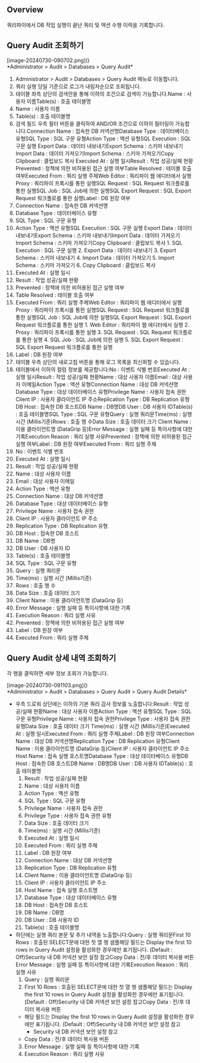 ## Overview
쿼리파이에서 DB 작업 실행이 끝난 쿼리 및 액션 수행 이력을 기록합니다.

## Query Audit 조회하기
<p align="center">
<div>[image-20240730-090702.png]()</div>
*Administrator &gt; Audit &gt; Databases &gt; Query Audit*
</p>

1. Administrator > Audit > Databases > Query Audit 메뉴로 이동합니다.
2. 쿼리 실행 당일 기준으로 로그가 내림차순으로 조회됩니다.
3. 테이블 좌측 상단의 검색란을 통해 이하의 조건으로 검색이 가능합니다.Name : 사용자 이름Table(s) : 호출 테이블명
  1. Name : 사용자 이름
  2. Table(s) : 호출 테이블명
4. 검색 필드 우측 필터 버튼을 클릭하여 AND/OR 조건으로 이하의 필터링이 가능합니다.Connection Name : 접속한 DB 커넥션명Database Type : 데이터베이스 유형SQL Type : SQL 구문 유형Action Type : 액션 유형SQL Execution : SQL 구문 실행 Export Data : 데이터 내보내기Export Schema : 스키마 내보내기Import Data : 데이터 가져오기Import Schema : 스키마 가져오기Copy Clipboard : 클립보드 복사 Executed At : 실행 일시Result : 작업 성공/실패 현황Prevented : 정책에 의한 비허용된 접근 실행 여부Table Resolved : 테이블 호출 여부Executed From : 쿼리 실행 주체Web Editor : 쿼리파이 웹 에디터에서 실행Proxy : 쿼리파이 프록시를 통한 실행SQL Request : SQL Request 워크플로를 통한 실행SQL Job : SQL Job에 의한 실행SQL Export Request : SQL Export Request 워크플로를 통한 실행Label : DB 원장 여부
  1. Connection Name : 접속한 DB 커넥션명
  2. Database Type : 데이터베이스 유형
  3. SQL Type : SQL 구문 유형
  4. Action Type : 액션 유형SQL Execution : SQL 구문 실행 Export Data : 데이터 내보내기Export Schema : 스키마 내보내기Import Data : 데이터 가져오기Import Schema : 스키마 가져오기Copy Clipboard : 클립보드 복사
    1. SQL Execution : SQL 구문 실행
    2. Export Data : 데이터 내보내기
    3. Export Schema : 스키마 내보내기
    4. Import Data : 데이터 가져오기
    5. Import Schema : 스키마 가져오기
    6. Copy Clipboard : 클립보드 복사
  5. Executed At : 실행 일시
  6. Result : 작업 성공/실패 현황
  7. Prevented : 정책에 의한 비허용된 접근 실행 여부
  8. Table Resolved : 테이블 호출 여부
  9. Executed From : 쿼리 실행 주체Web Editor : 쿼리파이 웹 에디터에서 실행Proxy : 쿼리파이 프록시를 통한 실행SQL Request : SQL Request 워크플로를 통한 실행SQL Job : SQL Job에 의한 실행SQL Export Request : SQL Export Request 워크플로를 통한 실행
    1. Web Editor : 쿼리파이 웹 에디터에서 실행
    2. Proxy : 쿼리파이 프록시를 통한 실행
    3. SQL Request : SQL Request 워크플로를 통한 실행
    4. SQL Job : SQL Job에 의한 실행
    5. SQL Export Request : SQL Export Request 워크플로를 통한 실행
  10. Label : DB 원장 여부
5. 테이블 우측 상단의 새로고침 버튼을 통해 로그 목록을 최신화할 수 있습니다.
6. 테이블에서 이하의 컬럼 정보를 제공합니다:No : 이벤트 식별 번호Executed At : 실행 일시Result : 작업 성공/실패 현황Name : 대상 사용자 이름Email : 대상 사용자 이메일Action Type : 액션 유형Connection Name : 대상 DB 커넥션명Database Type : 대상 데이터베이스 유형Privilege Name : 사용자 접속 권한Client IP : 사용자 클라이언트 IP 주소Replication Type : DB Replication 유형DB Host : 접속한 DB 호스트DB Name : DB명DB User : DB 사용자 IDTable(s) : 호출 테이블명SQL Type : SQL 구문 유형Query : 실행 쿼리문Time(ms) : 실행 시간 (Millis기준)Rows : 호출 행 수Data Size : 호출 데이터 크기 Client Name : 이용 클라이언트명 (DataGrip 등)Error Message : 실행 실패 등 특이사항에 대한 기록Execution Reason : 쿼리 실행 사유Prevented : 정책에 의한 비허용된 접근 실행 여부Label : DB 원장 여부Executed From : 쿼리 실행 주체
  1. No : 이벤트 식별 번호
  2. Executed At : 실행 일시
  3. Result : 작업 성공/실패 현황
  4. Name : 대상 사용자 이름
  5. Email : 대상 사용자 이메일
  6. Action Type : 액션 유형
  7. Connection Name : 대상 DB 커넥션명
  8. Database Type : 대상 데이터베이스 유형
  9. Privilege Name : 사용자 접속 권한
  10. Client IP : 사용자 클라이언트 IP 주소
  11. Replication Type : DB Replication 유형
  12. DB Host : 접속한 DB 호스트
  13. DB Name : DB명
  14. DB User : DB 사용자 ID
  15. Table(s) : 호출 테이블명
  16. SQL Type : SQL 구문 유형
  17. Query : 실행 쿼리문
  18. Time(ms) : 실행 시간 (Millis기준)
  19. Rows : 호출 행 수
  20. Data Size : 호출 데이터 크기
  21. Client Name : 이용 클라이언트명 (DataGrip 등)
  22. Error Message : 실행 실패 등 특이사항에 대한 기록
  23. Execution Reason : 쿼리 실행 사유
  24. Prevented : 정책에 의한 비허용된 접근 실행 여부
  25. Label : DB 원장 여부
  26. Executed From : 쿼리 실행 주체

## Query Audit 상세 내역 조회하기
각 행을 클릭하면 세부 정보 조회가 가능합니다.

<p align="center">
<div>[image-20240730-091103.png]()</div>
*Administrator &gt; Audit &gt; Databases &gt; Query Audit &gt; Query Audit Details*
</p>

* 우측 드로워 상단에는 이하의 기본 쿼리 감사 정보를 노출합니다:Result : 작업 성공/실패 현황Name : 대상 사용자 이름Action Type : 액션 유형SQL Type : SQL 구문 유형Privilege Name : 사용자 접속 권한Privilege Type : 사용자 접속 권한 유형Data Size : 호출 데이터 크기 Time(ms) : 실행 시간 (Millis기준)Executed At : 실행 일시Executed From : 쿼리 실행 주체Label : DB 원장 여부Connection Name : 대상 DB 커넥션명Replication Type : DB Replication 유형Client Name : 이용 클라이언트명 (DataGrip 등)Client IP : 사용자 클라이언트 IP 주소Host Name : 접속 실행 호스트명Database Type : 대상 데이터베이스 유형DB Host : 접속한 DB 호스트DB Name : DB명DB User : DB 사용자 IDTable(s) : 호출 테이블명
  1. Result : 작업 성공/실패 현황
  2. Name : 대상 사용자 이름
  3. Action Type : 액션 유형
  4. SQL Type : SQL 구문 유형
  5. Privilege Name : 사용자 접속 권한
  6. Privilege Type : 사용자 접속 권한 유형
  7. Data Size : 호출 데이터 크기
  8. Time(ms) : 실행 시간 (Millis기준)
  9. Executed At : 실행 일시
  10. Executed From : 쿼리 실행 주체
  11. Label : DB 원장 여부
  12. Connection Name : 대상 DB 커넥션명
  13. Replication Type : DB Replication 유형
  14. Client Name : 이용 클라이언트명 (DataGrip 등)
  15. Client IP : 사용자 클라이언트 IP 주소
  16. Host Name : 접속 실행 호스트명
  17. Database Type : 대상 데이터베이스 유형
  18. DB Host : 접속한 DB 호스트
  19. DB Name : DB명
  20. DB User : DB 사용자 ID
  21. Table(s) : 호출 테이블명
* 하단에는 실행 쿼리 본문 및 추가 내역을 노출합니다:Query : 실행 쿼리문First 10 Rows : 호출된 SELECT문에 대한 첫 열 행 샘플해당 필드는 Display the first 10 rows in Query Audit 설정을 활성화한 경우에만 표기됩니다. (Default : Off)Security 내 DB 커넥션 보안 설정 참고Copy Data : 전/후 데이터 복사용 버튼Error Message : 실행 실패 등 특이사항에 대한 기록Execution Reason : 쿼리 실행 사유
  1. Query : 실행 쿼리문
  2. First 10 Rows : 호출된 SELECT문에 대한 첫 열 행 샘플해당 필드는 Display the first 10 rows in Query Audit 설정을 활성화한 경우에만 표기됩니다. (Default : Off)Security 내 DB 커넥션 보안 설정 참고Copy Data : 전/후 데이터 복사용 버튼
    * 해당 필드는 Display the first 10 rows in Query Audit 설정을 활성화한 경우에만 표기됩니다. (Default : Off)Security 내 DB 커넥션 보안 설정 참고
      * Security 내 DB 커넥션 보안 설정 참고
    * Copy Data : 전/후 데이터 복사용 버튼
  3. Error Message : 실행 실패 등 특이사항에 대한 기록
  4. Execution Reason : 쿼리 실행 사유
